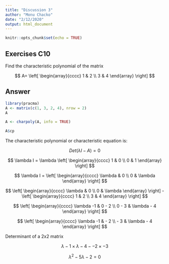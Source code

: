 ```yaml
---
title: "Discussion 3"
author: "Monu Chacko"
date: "2/12/2020"
output: html_document
---
```


```r
knitr::opts_chunk$set(echo = TRUE)
```

## Exercises C10

Find the characteristic polynomial of the matrix

$$
A=
\left[
  \begin{array}{cccc}
  1 & 2 \\
  3 & 4 
  \end{array}
\right]
$$

## Answer

```r
library(pracma)
A <- matrix(c(1, 3, 2, 4), nrow = 2)
A
```


```r
A <- charpoly(A, info = TRUE)
```


```r
A$cp
```

The characteristic polynomial or characteristic equation is:

$$
Det(\lambda I - A) = 0
$$

$$
\lambda I = \lambda
\left[
  \begin{array}{cccc}
  1 & 0 \\
  0 & 1 
  \end{array}
\right]
$$

$$
\lambda I = 
\left[
  \begin{array}{cccc}
  \lambda & 0 \\
  0 & \lambda 
  \end{array}
\right]
$$

$$
\left[
  \begin{array}{cccc}
  \lambda & 0 \\
  0 & \lambda 
  \end{array}
\right]
-
\left[
  \begin{array}{cccc}
  1 & 2 \\
  3 & 4 
  \end{array}
\right]
$$

$$
\left[
  \begin{array}{cccc}
  \lambda -1 & 0 - 2 \\
  0 - 3 & \lambda - 4 
  \end{array}
\right]
$$


$$
\left[
  \begin{array}{cccc}
  \lambda -1 & - 2 \\
  - 3 & \lambda - 4 
  \end{array}
\right]
$$

Determinant of a 2x2 matrix 

$$
\lambda -1 \times \lambda -4 - -2 \times -3 
$$


$$
\lambda^2 - 5\lambda -2 = 0 
$$


